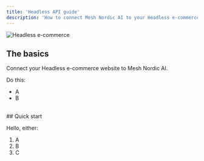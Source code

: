 ```yaml
---
title: 'Headless API guide'
description: 'How to connect Mesh Nordic AI to your Headless e-commerce website.'
---
```


![Headless e-commerce](/images/woocommerce-logo-color-black.svg)


## The basics

Connect your Headless e-commerce website to Mesh Nordic AI.

Do this:

- A
- B


<br/>
## Quick start

Hello, either:

1. A
2. B
3. C
